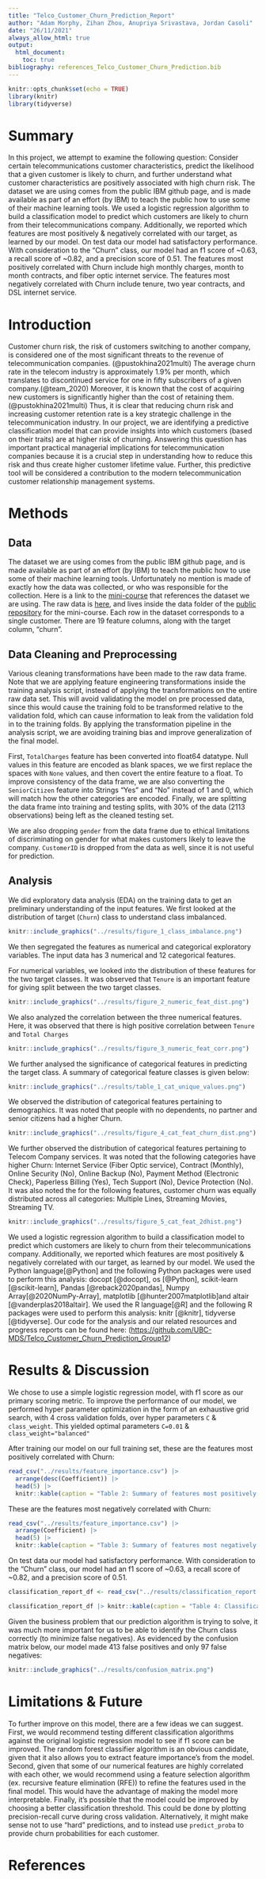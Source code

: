 ```yaml
---
title: "Telco_Customer_Churn_Prediction_Report"
author: "Adam Morphy, Zihan Zhou, Anupriya Srivastava, Jordan Casoli"
date: "26/11/2021"
always_allow_html: true
output: 
  html_document:
    toc: true
bibliography: references_Telco_Customer_Churn_Prediction.bib
---
```


```r
knitr::opts_chunk$set(echo = TRUE)
library(knitr)
library(tidyverse)
```

# Summary

In this project, we attempt to examine the following question: Consider certain telecommunications customer characteristics, predict the likelihood that a given customer is likely to churn, and further understand what customer characteristics are positively associated with high churn risk. The dataset we are using comes from the public IBM github page, and is made available as part of an effort (by IBM) to teach the public how to use some of their machine learning tools. We used a logistic regression algorithm to build a classification model to predict which customers are likely to churn from their telecommunications company. Additionally, we reported which features are most positively & negatively correlated with our target, as learned by our model. On test data our model had satisfactory performance. With consideration to the "Churn" class, our model had an f1 score of \~0.63, a recall score of \~0.82, and a precision score of 0.51. The features most positively correlated with Churn include high monthly charges, month to month contracts, and fiber optic internet service. The features most negatively correlated with Churn include tenure, two year contracts, and DSL internet service.

# Introduction

Customer churn risk, the risk of customers switching to another company, is considered one of the most significant threats to the revenue of telecommunication companies. (@pustokhina2021multi) The average churn rate in the telecom industry is approximately 1.9% per month, which translates to discontinued service for one in fifty subscribers of a given company.(@team_2020) Moreover, it is known that the cost of acquiring new customers is significantly higher than the cost of retaining them. (@pustokhina2021multi) Thus, it is clear that reducing churn risk and increasing customer retention rate is a key strategic challenge in the telecommunication industry. In our project, we are identifying a predictive classification model that can provide insights into which customers (based on their traits) are at higher risk of churning. Answering this question has important practical managerial implications for telecommunication companies because it is a crucial step in understanding how to reduce this risk and thus create higher customer lifetime value. Further, this predictive tool will be considered a contribution to the modern telecommunication customer relationship management systems.

# Methods

## Data

The dataset we are using comes from the public IBM github page, and is made available as part of an effort (by IBM) to teach the public how to use some of their machine learning tools. Unfortunately no mention is made of exactly how the data was collected, or who was responsible for the collection. Here is a link to the [mini-course](https://developer.ibm.com/patterns/predict-customer-churn-using-watson-studio-and-jupyter-notebooks/) that references the dataset we are using. The raw data is [here](https://raw.githubusercontent.com/IBM/telco-customer-churn-on-icp4d/master/data/Telco-Customer-Churn.csv), and lives inside the data folder of the [public repository](https://github.com/IBM/telco-customer-churn-on-icp4d) for the mini-course. Each row in the dataset corresponds to a single customer. There are 19 feature columns, along with the target column, "churn".

## Data Cleaning and Preprocessing

Various cleaning transformations have been made to the raw data frame. Note that we are applying feature engineering transformations inside the training analysis script, instead of applying the transformations on the entire raw data set. This will avoid validating the model on pre processed data, since this would cause the training fold to be transformed relative to the validation fold, which can cause information to leak from the validation fold in to the training folds. By applying the transformation pipeline in the analysis script, we are avoiding training bias and improve generalization of the final model.

First, `TotalCharges` feature has been converted into float64 datatype. Null values in this feature are encoded as blank spaces, we we first replace the spaces with `None` values, and then covert the entire feature to a float. To improve consistency of the data frame, we are also converting the `SeniorCitizen` feature into Strings "Yes" and "No" instead of 1 and 0, which will match how the other categories are encoded. Finally, we are splitting the data frame into training and testing splits, with 30% of the data (2113 observations) being left as the cleaned testing set.

We are also dropping `gender` from the data frame due to ethical limitations of discriminating on gender for what makes customers likely to leave the company. `CustomerID` is dropped from the data as well, since it is not useful for prediction.

## Analysis

We did exploratory data analysis (EDA) on the training data to get an preliminary understanding of the input features. We first looked at the distribution of target (`Churn`) class to understand class imbalanced.

```r
knitr::include_graphics("../results/figure_1_class_imbalance.png")
```

We then segregated the features as numerical and categorical exploratory variables. The input data has 3 numerical and 12 categorical features.

For numerical variables, we looked into the distribution of these features for the two target classes. It was observed that `Tenure` is an important feature for giving split between the two target classes.

```r
knitr::include_graphics("../results/figure_2_numeric_feat_dist.png")
```

We also analyzed the correlation between the three numerical features. Here, it was observed that there is high positive correlation between `Tenure` and `Total Charges`

```r
knitr::include_graphics("../results/figure_3_numeric_feat_corr.png")
```

We further analysed the significance of categorical features in predicting the target class. A summary of categorical feature classes is given below:

```r
knitr::include_graphics("../results/table_1_cat_unique_values.png")
```

We observed the distribution of categorical features pertaining to demographics. It was noted that people with no dependents, no partner and senior citizens had a higher Churn.

```r
knitr::include_graphics("../results/figure_4_cat_feat_churn_dist.png")
```

We further observed the distribution of categorical features pertaining to Telecom Company services. It was noted that the following categories have higher Churn: Internet Service (Fiber Optic service), Contract (Monthly), Online Security (No), Online Backup (No), Payment Method (Electronic Check), Paperless Billing (Yes), Tech Support (No), Device Protection (No). It was also noted the for the following features, customer churn was equally distributed across all categories: Multiple Lines, Streaming Movies, Streaming TV.

```r
knitr::include_graphics("../results/figure_5_cat_feat_2dhist.png")
```

We used a logistic regression algorithm to build a classification model to predict which customers are likely to churn from their telecommunications company. Additionally, we reported which features are most positively & negatively correlated with our target, as learned by our model. We used the Python language[@Python] and the following Python packages were used to perform this analysis: docopt [@docopt], os [@Python], scikit-learn [@scikit-learn], Pandas [@reback2020pandas], Numpy Array[@2020NumPy-Array], matplotlib [@hunter2007matplotlib]and altair [@vanderplas2018altair]. We used the R language[@R] and the following R packages were used to perform this analysis: knitr [@knitr], tidyverse [@tidyverse]. Our code for the analysis and our related resources and progress reports can be found here: (<https://github.com/UBC-MDS/Telco_Customer_Churn_Prediction_Group12>)

# Results & Discussion

We chose to use a simple logistic regression model, with f1 score as our primary scoring metric. To improve the performance of our model, we performed hyper parameter optimization in the form of an exhaustive grid search, with 4 cross validation folds, over hyper parameters `C` & `class_weight`. This yielded optimal parameters `C=0.01` & `class_weight="balanced"`

After training our model on our full training set, these are the features most positively correlated with Churn:

```r
read_csv("../results/feature_importance.csv") |> 
  arrange(desc(Coefficient)) |> 
  head(5) |> 
  knitr::kable(caption = "Table 2: Summary of features most positively correlated with Churn") 
```

These are the features most negatively correlated with Churn:

```r
read_csv("../results/feature_importance.csv") |> 
  arrange(Coefficient) |> 
  head(5) |> 
  knitr::kable(caption = "Table 3: Summary of features most negatively correlated with Churn") 
```

On test data our model had satisfactory performance. With consideration to the "Churn" class, our model had an f1 score of \~0.63, a recall score of \~0.82, and a precision score of 0.51.

```r
classification_report_df <- read_csv("../results/classification_report.csv")

classification_report_df |> knitr::kable(caption = "Table 4: Classification Report on Test Data.")
```

Given the business problem that our prediction algorithm is trying to solve, it was much more important for us to be able to identify the Churn class correctly (to minimize false negatives). As evidenced by the confusion matrix below, our model made 413 false positives and only 97 false negatives:

```r
knitr::include_graphics("../results/confusion_matrix.png")
```

# Limitations & Future

To further improve on this model, there are a few ideas we can suggest. First, we would recommend testing different classification algorithms against the original logistic regression model to see if f1 score can be improved. The random forest classifier algorithm is an obvious candidate, given that it also allows you to extract feature importance's from the model. Second, given that some of our numerical features are highly correlated with each other, we would recommend using a feature selection algorithm (ex. recursive feature elimination (RFE)) to refine the features used in the final model. This would have the advantage of making the model more interpretable. Finally, it's possible that the model could be improved by choosing a better classification threshold. This could be done by plotting precision-recall curve during cross validation. Alternatively, it might make sense not to use "hard" predictions, and to instead use `predict_proba` to provide churn probabilities for each customer.

# References
